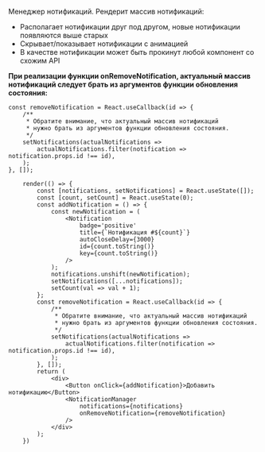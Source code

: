 

Менеджер нотификаций.
Рендерит массив нотификаций:

-   Располагает нотификации друг под другом, новые нотификации появляются выше старых
-   Скрывает/показывает нотификации с анимацией
-   В качестве нотификации может быть прокинут любой компонент со схожим API

**При реализации функции onRemoveNotification, актуальный массив нотификаций следует брать
из аргументов функции обновления состояния:**

```tsx
const removeNotification = React.useCallback(id => {
    /**
     * Обратите внимание, что актуальный массив нотификаций
     * нужно брать из аргументов функции обновления состояния.
     */
    setNotifications(actualNotifications =>
        actualNotifications.filter(notification => notification.props.id !== id),
    );
}, []);
```

```tsx live
    render(() => {
        const [notifications, setNotifications] = React.useState([]);
        const [count, setCount] = React.useState(0);
        const addNotification = () => {
            const newNotification = (
                <Notification
                    badge='positive'
                    title={`Нотификация #${count}`}
                    autoCloseDelay={3000}
                    id={count.toString()}
                    key={count.toString()}
                />
            );
            notifications.unshift(newNotification);
            setNotifications([...notifications]);
            setCount(val => val + 1);
        };
        const removeNotification = React.useCallback(id => {
            /**
             * Обратите внимание, что актуальный массив нотификаций
             * нужно брать из аргументов функции обновления состояния.
             */
            setNotifications(actualNotifications =>
                actualNotifications.filter(notification => notification.props.id !== id),
            );
        }, []);
        return (
            <div>
                <Button onClick={addNotification}>Добавить нотификацию</Button>
                <NotificationManager
                    notifications={notifications}
                    onRemoveNotification={removeNotification}
                />
            </div>
        );
    })
```